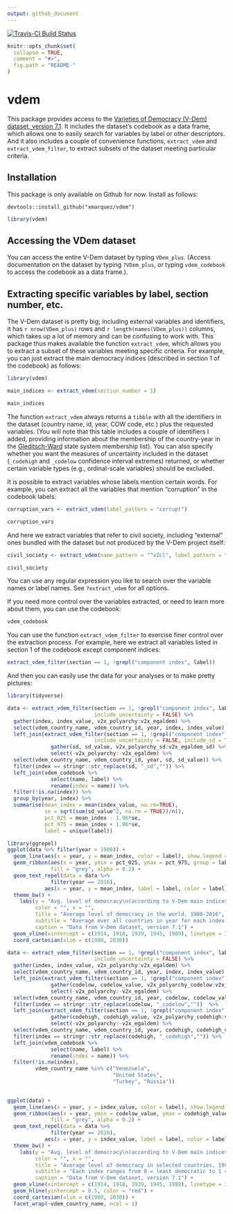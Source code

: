 ```yaml
---
output: github_document
---
```


<!-- README.md is generated from README.Rmd. Please edit that file -->

[![Travis-CI Build Status](https://travis-ci.org/xmarquez/vdem.svg?branch=master)](https://travis-ci.org/xmarquez/vdem)

```r
knitr::opts_chunk$set(
  collapse = TRUE,
  comment = "#>",
  fig.path = "README-"
)
```

# vdem

This package provides access to the [Varieties of Democracy (V-Dem) dataset, version 7.1](https://www.v-dem.net/en/data/data-version-7-1/). It includes the dataset's codebook as a data frame, which allows one to easily search for variables by label or other descriptors. And it also includes a couple of convenience functions, `extract_vdem` and `extract_vdem_filter`, to extract subsets of the dataset meeting particular criteria. 

## Installation

This package is only available on Github for now. Install as follows:

```{}
devtools::install_github("xmarquez/vdem")

```

```r
library(vdem)
```

## Accessing the VDem dataset

You can access the entire V-Dem dataset by typing `VDem_plus`. (Access documentation on the dataset by typing `?VDem_plus`, or typing `vdem_codebook` to access the codebook as a data frame.). 

## Extracting specific variables by label, section number, etc.

The V-Dem dataset is pretty big; including external variables and identifiers, it has ```r nrow(VDem_plus)``` rows and ```r length(names(VDem_plus))``` columns, which takes up a lot of memory and can be confusing to work with. This package thus makes available the function `extract_vdem`, which allows you to extract a subset of these variables meeting specific criteria. For example, you can just extract the main democracy indices (described in section 1 of the codebook) as follows:

```r
library(vdem)

main_indices <- extract_vdem(section_number = 1)

main_indices
```


The function `extract_vdem` always returns a `tibble` with all the identifiers in the dataset (country name, id, year, COW code, etc.) plus the requested variables. (You will note that this table includes a couple of identifiers I added, providing information about the membership of the country-year in the [Gleditsch-Ward](http://privatewww.essex.ac.uk/~ksg/statelist.html) state system membership list). You can also specify whether you want the measures of uncertainty included in the dataset (`_codehigh` and `_codelow` confidence interval extremes) returned, or whether certain variable types (e.g., ordinal-scale variables) should be excluded.

It is possible to extract variables whose labels mention certain words. For example, you can extract all the variables that mention "corruption" in the codebook labels:


```r
corruption_vars <- extract_vdem(label_pattern = "corrupt")

corruption_vars
```

And here we extract variables that refer to civil society, including "external" ones bundled with the dataset but not produced by the V-Dem project itself:

```r
civil_society <- extract_vdem(name_pattern = "^v2cl", label_pattern = "civil society", include_external = TRUE)

civil_society
```

You can use any regular expression you like to search over the variable names or label names. See `?extract_vdem` for all options.

If you need more control over the variables extracted, or need to learn more about them, you can use the codebook:

```r
vdem_codebook
```

You can use the function `extract_vdem_filter` to exercise finer control over the extraction process. For example, here we extract all variables listed in section 1 of the codebook except component indices:

```r
extract_vdem_filter(section == 1, !grepl("component index", label))
```

And then you can easily use the data for your analyses or to make pretty pictures:

```r
library(tidyverse)

data <- extract_vdem_filter(section == 1, !grepl("component index", label),
                            include_uncertainty = FALSE) %>%
  gather(index, index_value, v2x_polyarchy:v2x_egaldem) %>%
  select(vdem_country_name, vdem_country_id, year, index, index_value) %>%
  left_join(extract_vdem_filter(section == 1, !grepl("component index", label),
                            include_uncertainty = FALSE, include_sd = TRUE) %>%
              gather(sd, sd_value, v2x_polyarchy_sd:v2x_egaldem_sd) %>% 
              select(-v2x_polyarchy:-v2x_egaldem) %>%
  select(vdem_country_name, vdem_country_id, year, sd, sd_value)) %>%
  filter(index == stringr::str_replace(sd, "_sd","")) %>%
  left_join(vdem_codebook %>% 
              select(name, label) %>%
              rename(index = name)) %>%
  filter(!is.na(index)) %>%
  group_by(year, index) %>% 
  summarise(mean_index = mean(index_value, na.rm=TRUE), 
            se = sqrt(sum(sd_value^2, na.rm = TRUE))/n(),
            pct_025 = mean_index - 1.96*se,
            pct_975 = mean_index + 1.96*se,
            label = unique(label))

library(ggrepel)  
ggplot(data %>% filter(year > 1900)) +
  geom_line(aes(x = year, y = mean_index, color = label), show.legend = FALSE) +
  geom_ribbon(aes(x = year, ymin = pct_025, ymax = pct_975, group = label), 
              fill = "grey", alpha = 0.2) +
  geom_text_repel(data = data %>% 
              filter(year == 2016),
            aes(x = year, y = mean_index, label = label, color = label), show.legend = FALSE) +
  theme_bw() +
    labs(y = "Avg. level of democracy\n(according to V-Dem main indices)",
         color = "", x = "",
         title = "Average level of democracy in the world, 1900-2016",
         subtitle = "Average over all countries in year for each index.\nEach index ranges from 0 = least democratic to 1 = most democratic.\nDotted lines indicate WWI, WWII, and the end of the Cold War.",
         caption = "Data from V-Dem dataset, version 7.1") +
  geom_vline(xintercept = c(1914, 1918, 1939, 1945, 1989), linetype = 3) +
  coord_cartesian(xlim = c(1900, 2030))

```

```r

data <- extract_vdem_filter(section == 1, !grepl("component index", label),
                            include_uncertainty = FALSE) %>%
  gather(index, index_value, v2x_polyarchy:v2x_egaldem) %>%
  select(vdem_country_name, vdem_country_id, year, index, index_value) %>%
  left_join(extract_vdem_filter(section == 1, !grepl("component index", label)) %>%
              gather(codelow, codelow_value, v2x_polyarchy_codelow:v2x_egaldem_codelow) %>% 
              select(-v2x_polyarchy:-v2x_egaldem) %>%
  select(vdem_country_name, vdem_country_id, year, codelow, codelow_value)) %>%
  filter(index == stringr::str_replace(codelow, "_codelow",""))  %>%
  left_join(extract_vdem_filter(section == 1, !grepl("component index", label)) %>%
              gather(codehigh, codehigh_value, v2x_polyarchy_codehigh:v2x_egaldem_codehigh) %>% 
              select(-v2x_polyarchy:-v2x_egaldem) %>%
  select(vdem_country_name, vdem_country_id, year, codehigh, codehigh_value)) %>%
  filter(index == stringr::str_replace(codehigh, "_codehigh","")) %>%
  left_join(vdem_codebook %>% 
              select(name, label) %>%
              rename(index = name)) %>%
  filter(!is.na(index), 
         vdem_country_name %in% c("Venezuela", 
                                  "United States", 
                                  "Turkey", "Russia"))

 
ggplot(data) +
  geom_line(aes(x = year, y = index_value, color = label), show.legend = FALSE) +
  geom_ribbon(aes(x = year, ymin = codelow_value, ymax = codehigh_value, group = label), 
              fill = "grey", alpha = 0.2) +
  geom_text_repel(data = data %>% 
              filter(year == 2016),
            aes(x = year, y = index_value, label = label, color = label), show.legend = FALSE) +
  theme_bw() +
    labs(y = "Avg. level of democracy\n(according to V-Dem main indices)",
         color = "", x = "",
         title = "Average level of democracy in selected countries, 1900-2016",
         subtitle = "Each index ranges from 0 = least democratic to 1 = most democratic.\nDotted lines indicate WWI, WWII, and the end of the Cold War.",
         caption = "Data from V-Dem dataset, version 7.1") +
  geom_vline(xintercept = c(1914, 1918, 1939, 1945, 1989), linetype = 3) +
  geom_hline(yintercept = 0.5, color = "red") +
  coord_cartesian(xlim = c(1900, 2030)) +
  facet_wrap(~vdem_country_name, ncol = 1)
```


